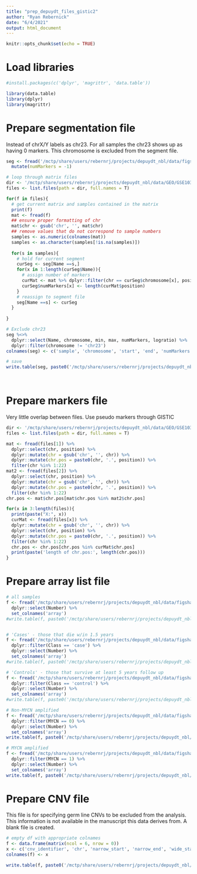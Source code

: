 ```yaml
---
title: "prep_depuydt_files_gistic2"
author: "Ryan Rebernick"
date: "6/4/2021"
output: html_document
---
```


```r
knitr::opts_chunk$set(echo = TRUE)
```

# Load libraries
```r

#install.packages(c('dplyr', 'magrittr', 'data.table'))

library(data.table)
library(dplyr)
library(magrittr)

```



# Prepare segmentation file
Instead of chrX/Y labels as chr23. For all samples the chr23 shows up as having 0 markers. This chromosome is excluded from the segment file.
```r

seg <- fread('/mctp/share/users/rebernrj/projects/depuydt_nbl/data/figshare/table3_segmented_copy_number_data.txt') %>%
  mutate(numMarkers = -1)

# loop through matrix files 
dir <- '/mctp/share/users/rebernrj/projects/depuydt_nbl/data/GEO/GSE103123/GSE103123_processed_matrix_tables/'
files <- list.files(path = dir, full.names = T)

for(f in files){
  # get current matrix and samples contained in the matrix
  print(f)
  mat <- fread(f)
  ## ensure proper formatting of chr
  mat$chr <- gsub('chr', '', mat$chr)
  ## remove values that do not correspond to sample numbers
  samples <- as.numeric(colnames(mat))
  samples <- as.character(samples[!is.na(samples)])
  
  for(s in samples){
    # hold for current segment
    curSeg <- seg[Name ==s,]
    for(x in 1:length(curSeg$Name)){
      # assign number of markers
      curMat <- mat %>% dplyr::filter(chr == curSeg$chromosome[x], position <= curSeg$max[x], position >= curSeg$min[x])
      curSeg$numMarkers[x] <- length(curMat$position)
    }
    # reassign to segment file
    seg[Name ==s] <- curSeg
  }
  
}

# Exclude chr23
seg %<>% 
  dplyr::select(Name, chromosome, min, max, numMarkers, logratio) %>%
  dplyr::filter(chromosome != 'chr23')
colnames(seg) <- c('sample', 'chromosome', 'start', 'end', 'numMarkers', 'logRatio')

# save 
write.table(seg, paste0('/mctp/share/users/rebernrj/projects/depuydt_nbl/int/gistic2/depuydt_seg_', format(Sys.time(), "%Y-%m-%d"), '.txt'), row.names = F, col.names = T, sep = '\t', quote = F)




```



# Prepare markers file
Very little overlap between files. Use pseudo markers through GISTIC
```r

dir <- '/mctp/share/users/rebernrj/projects/depuydt_nbl/data/GEO/GSE103123/GSE103123_processed_matrix_tables/'
files <- list.files(path = dir, full.names = T)

mat <- fread(files[1]) %>% 
  dplyr::select(chr, position) %>%
  dplyr::mutate(chr = gsub('chr', '', chr)) %>%
  dplyr::mutate(chr.pos = paste0(chr, '.', position)) %>%
  filter(chr %in% 1:22)
mat2 <- fread(files[2]) %>% 
  dplyr::select(chr, position) %>% 
  dplyr::mutate(chr = gsub('chr', '', chr)) %>%
  dplyr::mutate(chr.pos = paste0(chr, '.', position)) %>%
  filter(chr %in% 1:22)
chr.pos <- mat$chr.pos[mat$chr.pos %in% mat2$chr.pos]

for(x in 3:length(files)){
  print(paste("X:", x))
  curMat <- fread(files[x]) %>% 
  dplyr::mutate(chr = gsub('chr', '', chr)) %>%
  dplyr::select(chr, position) %>% 
  dplyr::mutate(chr.pos = paste0(chr, '.', position)) %>%
  filter(chr %in% 1:22)
  chr.pos <- chr.pos[chr.pos %in% curMat$chr.pos]
  print(paste('length of chr.pos:', length(chr.pos)))
}


```



# Prepare array list file
```r

# all samples
f <- fread('/mctp/share/users/rebernrj/projects/depuydt_nbl/data/figshare/table1_sample_metadata.txt') %>%
  dplyr::select(Number) %>%
  set_colnames('array')
#write.table(f, paste0('/mctp/share/users/rebernrj/projects/depuydt_nbl/int/gistic2/depuydt_array_list_all_', format(Sys.time(), "%Y-%m-%d"), '.txt'), row.names = F, col.names = T, sep = '\t', quote = F)


# 'Cases' - those that die w/in 1.5 years
f <- fread('/mctp/share/users/rebernrj/projects/depuydt_nbl/data/figshare/table1_sample_metadata.txt') %>%
  dplyr::filter(Class == 'case') %>%
  dplyr::select(Number) %>%
  set_colnames('array')
#write.table(f, paste0('/mctp/share/users/rebernrj/projects/depuydt_nbl/int/gistic2/depuydt_array_list_cases_', format(Sys.time(), "%Y-%m-%d"), '.txt'), row.names = F, col.names = T, sep = '\t', quote = F)

# 'Controls' - those that survive at least 5 years follow up
f <- fread('/mctp/share/users/rebernrj/projects/depuydt_nbl/data/figshare/table1_sample_metadata.txt') %>%
  dplyr::filter(Class == 'control') %>%
  dplyr::select(Number) %>%
  set_colnames('array')
#write.table(f, paste0('/mctp/share/users/rebernrj/projects/depuydt_nbl/int/gistic2/depuydt_array_list_controls_', format(Sys.time(), "%Y-%m-%d"), '.txt'), row.names = F, col.names = T, sep = '\t', quote = F)

# Non-MYCN amplified
f <- fread('/mctp/share/users/rebernrj/projects/depuydt_nbl/data/figshare/table1_sample_metadata.txt') %>%
  dplyr::filter(MYCN == 0) %>%
  dplyr::select(Number) %>%
  set_colnames('array')
write.table(f, paste0('/mctp/share/users/rebernrj/projects/depuydt_nbl/int/gistic2/depuydt_array_list_MYCN0_', format(Sys.time(), "%Y-%m-%d"), '.txt'), row.names = F, col.names = T, sep = '\t', quote = F)

# MYCN amplified
f <- fread('/mctp/share/users/rebernrj/projects/depuydt_nbl/data/figshare/table1_sample_metadata.txt') %>%
  dplyr::filter(MYCN == 1) %>%
  dplyr::select(Number) %>%
  set_colnames('array')
write.table(f, paste0('/mctp/share/users/rebernrj/projects/depuydt_nbl/int/gistic2/depuydt_array_list_MYCN1_', format(Sys.time(), "%Y-%m-%d"), '.txt'), row.names = F, col.names = T, sep = '\t', quote = F)

```



# Prepare CNV file
This file is for specifying germ line CNVs to be excluded from the analysis. This information is not available in the manuscript this data derives from. A blank file is created.
```r

# empty df with appropriate colnames
f <- data.frame(matrix(ncol = 6, nrow = 0))
x <- c('cnv_identifier', 'chr', 'narrow_start', 'narrow_end', 'wide_start', 'wide_end')
colnames(f) <- x

write.table(f, paste0('/mctp/share/users/rebernrj/projects/depuydt_nbl/int/gistic2/depuydt_cnv_', format(Sys.time(), "%Y-%m-%d"), '.txt'), row.names = F, col.names = T, sep = '\t', quote = F)

```

